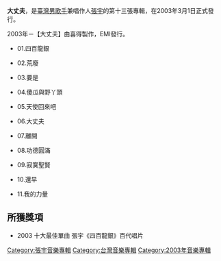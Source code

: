 {{otheruses|大丈夫}}
{{Album infobox | 
|  Name          = 大丈夫
|  Type          = [[專輯|專輯]]
|  Artist        = [[張宇|張宇]]
|  Cover         = 
|  Recorded      =
|  Background    = 
|  Released      = 2003年
|  Genre         = 國語流行
|  Label         = [[科藝百代|科藝百代]]
|  Number        = 
|  Length        =
|  Producer      = 
|  Reviews       =
|  Last album    = [[替身_(張宇音樂專輯)|替身]] <br /> (2001年)
|  This album    = '''大丈夫'''<br /> (2003年)
|  Next album    = [[不甘寂寞|不甘寂寞]]<br /> (2004年)
}}

'''大丈夫'''，是[[臺灣|臺灣]][[男歌手|男歌手]]兼唱作人[[張宇|張宇]]的第十三張專輯，在2003年3月1日正式發行。

2003年－【大丈夫】由喜得製作，EMI發行。
*01.四百龍銀   
   
*02.荒廢   
   
*03.要是   
   
*04.傻瓜與野丫頭   
   
*05.天使回來吧   
   
*06.大丈夫   
   
*07.離開   
   
*08.功德圓滿   
   
*09.寂寞聖賢   
   
*10.還早   
   
*11.我的力量  
  
==所獲獎項==
*2003 十大最佳單曲 張宇《四百龍銀》百代唱片

[[Category:張宇音樂專輯|Category:張宇音樂專輯]]

[[Category:台灣音樂專輯|Category:台灣音樂專輯]]
[[Category:2003年音樂專輯|Category:2003年音樂專輯]]